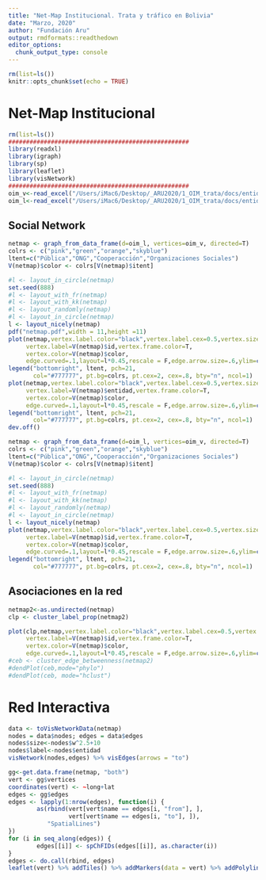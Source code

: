 ```yaml
---
title: "Net-Map Institucional. Trata y tráfico en Bolivia"
date: "Marzo, 2020"
author: "Fundación Aru"
output: rmdformats::readthedown
editor_options: 
  chunk_output_type: console
---
```

<style type="text/css">
.main-container {
  max-width: 1800px;
  margin-left: auto;
  margin-right: auto;
}
</style>
```r
rm(list=ls())
knitr::opts_chunk$set(echo = TRUE)
```

<!--
# (ODS) Objetivo 8: Trabajo decente y crecimiento económico

![Objetivo 8](sdg8.jpg)

Durante los últimos 25 años, la cantidad de trabajadores que viven en condiciones de pobreza extrema ha disminuido drásticamente, pese al impacto de la crisis económica de 2008 y las recesiones globales. En los países en desarrollo, la clase media representa hoy más del 34% del empleo total, una cifra que casi se triplicó entre 1991 y 2015.

Sin embargo, mientras la economía mundial continúa recuperándose presenciamos un crecimiento más lento, un aumento de las desigualdades y un déficit de empleos para absorber la creciente fuerza laboral. Según la Organización Internacional del Trabajo (OIT), en 2015 hay más de 204 millones de personas desempleadas.

Los Objetivos de Desarrollo Sostenible apuntan a estimular el crecimiento económico sostenible mediante el aumento de los niveles de productividad y la innovación tecnológica. Fomentar políticas que estimulen el espíritu empresarial y la creación de empleo es crucial para este fin, así como también las medidas eficaces para erradicar el trabajo forzoso, la esclavitud y el tráfico humano. Con estas metas en consideración, el objetivo es lograr empleo pleno y productivo y un trabajo decente para todos los hombres y mujeres para 2030.

## Meta 7

Adoptar medidas inmediatas y eficaces para erradicar el trabajo forzoso, poner fin a las formas contemporáneas de esclavitud y la trata de personas y asegurar la prohibición y eliminación de las peores formas de trabajo infantil, incluidos el reclutamiento y la utilización de niños soldados, y, de aquí a 2025, poner fin al trabajo infantil en todas sus formas.
-->
# Net-Map Institucional

```r
rm(list=ls())
###################################################
library(readxl)
library(igraph)
library(sp)
library(leaflet)
library(visNetwork) 
###################################################
oim_v<-read_excel("/Users/iMac6/Desktop/_ARU2020/1_OIM_trata/docs/entidades.xlsx",1,skip=1)
oim_l<-read_excel("/Users/iMac6/Desktop/_ARU2020/1_OIM_trata/docs/entidades.xlsx",2)
```

## Social Network
```r
netmap <- graph_from_data_frame(d=oim_l, vertices=oim_v, directed=T)
colrs <- c("pink","green","orange","skyblue")
ltent=c("Pública","ONG","Cooperacción","Organizaciones Sociales")
V(netmap)$color <- colrs[V(netmap)$itent]

#l <- layout_in_circle(netmap)
set.seed(888)
#l <- layout_with_fr(netmap)
#l <- layout_with_kk(netmap)
#l <- layout_randomly(netmap)
#l <- layout_in_circle(netmap)
l <- layout_nicely(netmap)
pdf("netmap.pdf",width = 11,height =11)
plot(netmap,vertex.label.color="black",vertex.label.cex=0.5,vertex.size=V(netmap)$w^2.2+10,
     vertex.label=V(netmap)$id,vertex.frame.color=T,
     vertex.color=V(netmap)$color,
     edge.curved=.1,layout=l*0.45,rescale = F,edge.arrow.size=.6,ylim=c(-2.5,2.5),xlim=c(-0.2,5))
legend("bottomright", ltent, pch=21,
       col="#777777", pt.bg=colrs, pt.cex=2, cex=.8, bty="n", ncol=1)
plot(netmap,vertex.label.color="black",vertex.label.cex=0.5,vertex.size=V(netmap)$w^2.2+10,
     vertex.label=V(netmap)$entidad,vertex.frame.color=T,
     vertex.color=V(netmap)$color,
     edge.curved=.1,layout=l*0.45,rescale = F,edge.arrow.size=.6,ylim=c(-2.5,2.5),xlim=c(-0.2,5))
legend("bottomright", ltent, pch=21,
       col="#777777", pt.bg=colrs, pt.cex=2, cex=.8, bty="n", ncol=1)
dev.off()
```


```r
netmap <- graph_from_data_frame(d=oim_l, vertices=oim_v, directed=T)
colrs <- c("pink","green","orange","skyblue")
ltent=c("Pública","ONG","Cooperacción","Organizaciones Sociales")
V(netmap)$color <- colrs[V(netmap)$itent]

#l <- layout_in_circle(netmap)
set.seed(888)
#l <- layout_with_fr(netmap)
#l <- layout_with_kk(netmap)
#l <- layout_randomly(netmap)
#l <- layout_in_circle(netmap)
l <- layout_nicely(netmap)
plot(netmap,vertex.label.color="black",vertex.label.cex=0.5,vertex.size=V(netmap)$w^2.2+10,
     vertex.label=V(netmap)$id,vertex.frame.color=T,
     vertex.color=V(netmap)$color,
     edge.curved=.1,layout=l*0.45,rescale = F,edge.arrow.size=.6,ylim=c(-2.5,2.5),xlim=c(-0.2,5))
legend("bottomright", ltent, pch=21,
       col="#777777", pt.bg=colrs, pt.cex=2, cex=.8, bty="n", ncol=1)
```

## Asociaciones en la red

```r
netmap2<-as.undirected(netmap)
clp <- cluster_label_prop(netmap2)

plot(clp,netmap,vertex.label.color="black",vertex.label.cex=0.5,vertex.size=V(netmap)$w^2.2+10,
     vertex.label=V(netmap)$id,vertex.frame.color=T,
     vertex.color=V(netmap)$color,
     edge.curved=.1,layout=l*0.45,rescale = F,edge.arrow.size=.6,ylim=c(-2.5,2.5),xlim=c(-0.2,5))
#ceb <- cluster_edge_betweenness(netmap2) 
#dendPlot(ceb,mode="phylo")
#dendPlot(ceb, mode="hclust")
```


# Red Interactiva

```r
data <- toVisNetworkData(netmap)
nodes = data$nodes; edges = data$edges
nodes$size<-nodes$w^2.5+10
nodes$label<-nodes$entidad
visNetwork(nodes,edges) %>% visEdges(arrows = "to")
```


```r
gg<-get.data.frame(netmap, "both")
vert <- gg$vertices
coordinates(vert) <- ~long+lat
edges <- gg$edges
edges <- lapply(1:nrow(edges), function(i) {
        as(rbind(vert[vert$name == edges[i, "from"], ], 
                 vert[vert$name == edges[i, "to"], ]), 
           "SpatialLines")
})
for (i in seq_along(edges)) {
        edges[[i]] <- spChFIDs(edges[[i]], as.character(i))
}
edges <- do.call(rbind, edges)
leaflet(vert) %>% addTiles() %>% addMarkers(data = vert) %>% addPolylines(data = edges)
```


